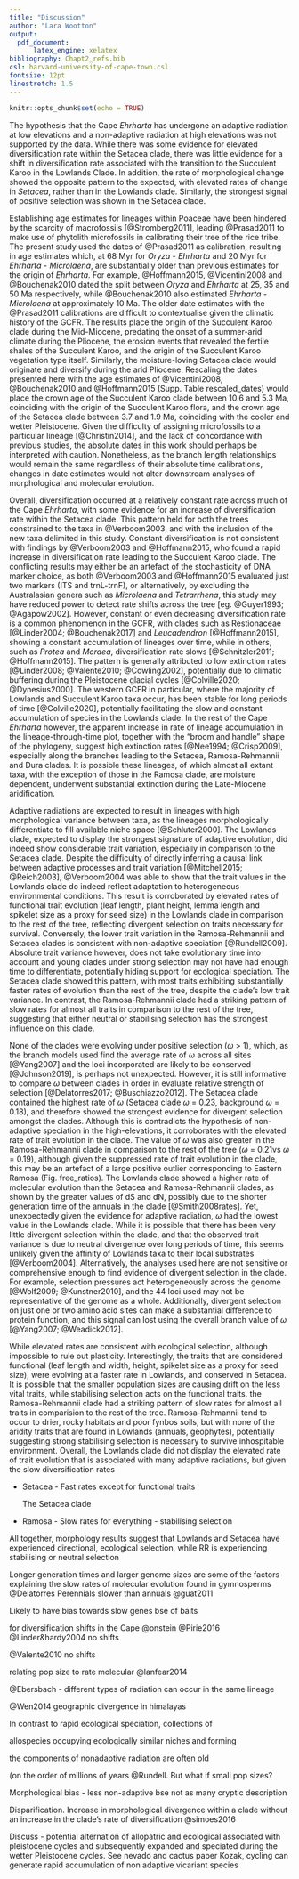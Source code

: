 ```yaml
---
title: "Discussion"
author: "Lara Wootton"
output: 
  pdf_document:
      latex_engine: xelatex
bibliography: Chapt2_refs.bib
csl: harvard-university-of-cape-town.csl
fontsize: 12pt
linestretch: 1.5
---
```


```r
knitr::opts_chunk$set(echo = TRUE)
```



The hypothesis that the Cape _Ehrharta_ has undergone an adaptive radiation at low elevations and a non-adaptive radiation at high elevations was not supported by the data. While there was some evidence for elevated diversification rate within the Setacea clade, there was little evidence for a shift in diversification rate associated with the transition to the Succulent Karoo in the Lowlands Clade. In addition, the rate of morphological change showed the opposite pattern to the expected, with elevated rates of change in _Setacea_, rather than in the Lowlands clade. Similarly, the strongest signal of positive selection was shown in the Setacea clade.

Establishing age estimates for lineages within Poaceae have been hindered by the scarcity of macrofossils [@Stromberg2011], leading @Prasad2011 to make use of phytolith microfossils in calibrating their tree of the rice tribe. The present study used the dates of @Prasad2011 as calibration, resulting in age estimates which, at 68 Myr for _Oryza_ - _Ehrharta_ and 20 Myr for _Ehrharta_ - _Microlaena_, are substantially older than previous estimates for the origin of _Ehrharta_. For example, @Hoffmann2015, @Vicentini2008 and @Bouchenak2010 dated the split between _Oryza_ and _Ehrharta_ at 25, 35 and 50 Ma respectively, while @Bouchenak2010 also estimated _Ehrharta_ - _Microlaena_ at approximately 10 Ma. The older date estimates with the @Prasad2011 calibrations are difficult to contextualise given the climatic history of the GCFR. The results place the origin of the Succulent Karoo clade during the Mid-Miocene, predating the onset of a summer-arid climate during the Pliocene, the erosion events that revealed the fertile shales of the Succulent Karoo, and the origin of the Succulent Karoo vegetation type itself. Similarly, the moisture-loving Setacea clade would originate and diversify during the arid Pliocene. Rescaling the dates presented here with the age estimates of @Vicentini2008, @Bouchenak2010 and @Hoffmann2015 (Supp. Table rescaled_dates) would place the crown age of the Succulent Karoo clade between 10.6 and 5.3 Ma, coinciding with the origin of the Succulent Karoo flora, and the crown age of the Setacea clade between 3.7 and 1.9 Ma, coinciding with the cooler and wetter Pleistocene. Given the difficulty of assigning microfossils to a particular lineage [@Christin2014], and the lack of concordance with previous studies, the absolute dates in this work should perhaps be interpreted with caution. Nonetheless, as the branch length relationships would remain the same regardless of their absolute time calibrations, changes in date estimates would not alter downstream analyses of morphological and molecular evolution.         

Overall, diversification occurred at a relatively constant rate across much of the Cape _Ehrharta_, with some evidence for an increase of diversification rate within the Setacea clade. This pattern held for both the trees constrained to the taxa in @Verboom2003, and with the inclusion of the new taxa delimited in this study. Constant diversification is not consistent with findings by @Verboom2003 and @Hoffmann2015, who found a rapid increase in diversification rate leading to the Succulent Karoo clade. The conflicting results may either be an artefact of the stochasticity of DNA marker choice, as both @Verboom2003 and @Hoffmann2015 evaluated just two markers (ITS and trnL-trnF), or alternatively, by excluding the Australasian genera such as _Microlaena_ and _Tetrarrhena_, this study may have reduced power to detect rate shifts across the tree [eg. @Guyer1993; @Agapow2002]. However, constant or even decreasing diversification rate is a common phenomenon in the GCFR, with clades such as Restionaceae [@Linder2004; @Bouchenak2017] and _Leucadendron_ [@Hoffmann2015], showing a constant accumulation of lineages over time, while in others, such as _Protea_ and _Moraea_, diversification rate slows [@Schnitzler2011; @Hoffmann2015]. The pattern is generally attributed to low extinction rates [@Linder2008; @Valente2010; @Cowling2002], potentially due to climatic buffering during the Pleistocene glacial cycles [@Colville2020; @Dynesius2000]. The western GCFR in particular, where the majority of Lowlands and Succulent Karoo taxa occur, has been stable for long periods of time [@Colville2020], potentially facilitating the slow and constant accumulation of species in the Lowlands clade. In the rest of the Cape _Ehrharta_ however, the apparent increase in rate of lineage accumulation in the lineage-through-time plot, together with the "broom and handle" shape of the phylogeny, suggest high extinction rates [@Nee1994; @Crisp2009], especially along the branches leading to the Setacea, Ramosa-Rehmannii and Dura clades. It is possible these lineages, of which almost all extant taxa, with the exception of those in the Ramosa clade, are moisture dependent, underwent substantial extinction during the Late-Miocene aridification.

Adaptive radiations are expected to result in lineages with high morphological variance between taxa, as the lineages morphologically differentiate to fill available niche space [@Schluter2000]. The Lowlands clade, expected to display the strongest signature of adaptive evolution, did indeed show considerable trait variation, especially in comparison to the Setacea clade. Despite the difficulty of directly inferring a causal link between adaptive processes and trait variation [@Mitchell2015; @Reich2003], @Verboom2004 was able to show that the trait values in the Lowlands clade do indeed reflect adaptation to heterogeneous environmental conditions. This result is corroborated by elevated rates of functional trait evolution (leaf length, plant height, lemma length and spikelet size as a proxy for seed size) in the Lowlands clade in comparison to the rest of the tree, reflecting divergent selection on traits necessary for survival. Conversely, the lower trait variation in the Ramosa-Rehmannii and Setacea clades is consistent with non-adaptive speciation [@Rundell2009]. Absolute trait variance however, does not take evolutionary time into account and young clades under strong selection may not have had enough time to differentiate, potentially hiding support for ecological speciation. The Setacea clade showed this pattern, with most traits exhibiting substantially faster rates of evolution than the rest of the tree, despite the clade's low trait variance. In contrast, the Ramosa-Rehmannii clade had a striking pattern of slow rates for almost all traits in comparison to the rest of the tree, suggesting that either neutral or stabilising selection has the strongest influence on this clade.  

None of the clades were evolving under positive selection ($\omega$ > 1), which, as the branch models used find the average rate of $\omega$ across all sites [@Yang2007] and the loci incorporated are likely to be conserved [@Johnson2019], is perhaps not unexpected. However, it is still informative to compare $\omega$ between clades in order in evaluate relative strength of selection [@Delatorres2017; @Buschiazzo2012]. The Setacea clade contained the highest rate of $\omega$ (Setacea clade $\omega$ = 0.23, background $\omega$ = 0.18), and therefore showed the strongest evidence for divergent selection amongst the clades. Although this is contradicts the hypothesis of non-adaptive speciation in the high-elevations, it corroborates with the elevated rate of trait evolution in the clade. The value of  $\omega$ was also greater in the Ramosa-Rehmannii clade in comparison to the rest of the tree ($\omega$ = 0.21vs  $\omega$ = 0.19), although given the suppressed rate of trait evolution in the clade, this may be an artefact of a large positive outlier corresponding to Eastern Ramosa (Fig. free_ratios). The Lowlands clade showed a higher rate of molecular evolution than the Setacea and Ramosa-Rehmannii clades, as shown by the greater values of dS and dN, possibly due to the shorter generation time of the annuals in the clade [@Smith2008rates]. Yet, unexpectedly given the evidence for adaptive radiation, $\omega$ had the lowest value in the Lowlands clade. While it is possible that there has been very little divergent selection within the clade, and that the observed trait variance is due to neutral divergence over long periods of time, this seems unlikely given the affinity of Lowlands taxa to their local substrates [@Verboom2004]. Alternatively, the analyses used here are not sensitive or comprehensive enough to find evidence of divergent selection in the clade. For example, selection pressures act heterogeneously across the genome [@Wolf2009; @Kunstner2010], and the 44 loci used may not be representative of the genome as a whole. Additionally, divergent selection on just one or two amino acid sites can make a substantial difference to protein function, and this signal can lost using the overall branch value of $\omega$ [@Yang2007; @Weadick2012].

While elevated rates are consistent with ecological selection, although impossible to rule out plasticity. Interestingly, the traits that are considered functional (leaf length and width, height, spikelet size as a proxy for seed size), were evolving at a faster rate in Lowlands, and conserved in Setacea. It is possible that the smaller population sizes are causing drift on the less vital traits, while stabilising selection acts on the functional traits. the Ramosa-Rehmannii clade had a striking pattern of slow rates for almost all traits in comparision to the rest of the tree. Ramosa-Rehmannii tend to occur to drier, rocky habitats and poor fynbos soils, but with none of the aridity traits that are found in Lowlands (annuals, geophytes), potentially suggesting strong stabilising selection is necessary to survive inhospitable environment. Overall, the Lowlands clade did not display the elevated rate of trait evolution that is associated with many adaptive radiations, but given the slow diversification rates  



* Setacea - Fast rates except for functional traits

  The Setacea clade

* Ramosa - Slow rates for everything - stabilising selection

All together, morphology results suggest that Lowlands and Setacea have experienced directional, ecological selection, while RR is experiencing stabilising or neutral selection

Longer generation times and larger genome sizes are some of the factors explaining the slow rates of molecular evolution found in gymnosperms @Delatorres
Perennials slower than annuals @guat2011

Likely to have bias towards slow genes bse of baits

for diversification shifts in the Cape
@onstein
@Pirie2016
@Linder&hardy2004 no shifts

@Valente2010 no shifts

relating pop size to rate molecular
@lanfear2014



@Ebersbach - different types of radiation can occur in the same lineage

@Wen2014 geographic divergence in himalayas

In contrast to rapid ecological speciation, collections of

allospecies occupying ecologically similar niches and forming

the components of nonadaptive radiation are often old

(on the order of millions of years @Rundell. But what if small pop sizes?



Morphological bias - less non-adaptive bse not as many cryptic description



Disparification. Increase in morphological divergence within a clade without an increase in the clade's rate of diversification @simoes2016



Discuss - potential alternation of allopatric and ecological associated with pleistocene cycles  and subsequently expanded and speciated during the wetter Pleistocene cycles. See nevado and cactus paper Kozak, cycling can generate rapid accumulation of non adaptive vicariant species